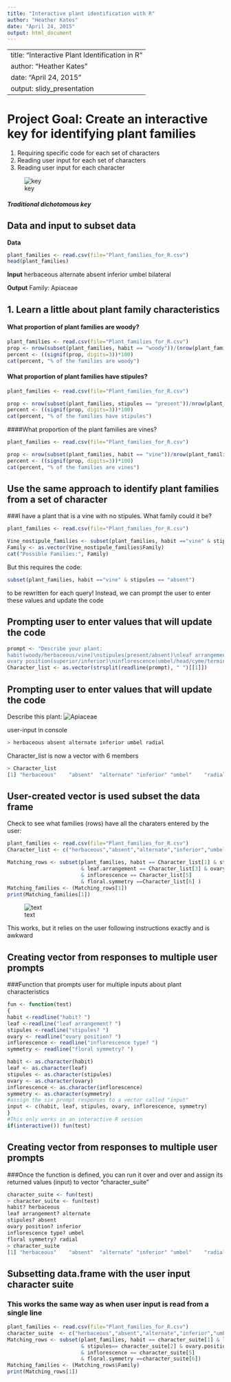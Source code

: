 ```yaml
---
title: "Interactive plant identification with R"
author: "Heather Kates"
date: "April 24, 2015"
output: html_document
---
```


---
title: "Interactive Plant Identification in R"
author: "Heather Kates"
date: "April 24, 2015"
output: slidy_presentation
---

# Project Goal: Create an interactive key for identifying plant families
1. Requiring specific code for each set of characters
2. Reading user input for each set of characters
3. Reading user input for each character 

![key](http://oregonstate.edu/dept/ldplants/images/dichot-ex1.jpg)

##### Traditional dichotomous key


## Data and input to subset data
**Data**
```r
plant_families <- read.csv(file="Plant_families_for_R.csv")
head(plant_families)
```
**Input**
herbaceous alternate absent inferior umbel bilateral  

**Output**
Family: Apiaceae
  

## 1. Learn a little about plant family characteristics

#### What proportion of plant families are woody?
```r
plant_families <- read.csv(file="Plant_families_for_R.csv")
prop <- nrow(subset(plant_families, habit == "woody"))/(nrow(plant_families))
percent <- ((signif(prop, digits=3))*100)
cat(percent, "% of the families are woody")
```
#### What proportion of plant families have stipules?
```r
plant_families <- read.csv(file="Plant_families_for_R.csv")
```
```r
prop <- nrow(subset(plant_families, stipules == "present"))/nrow(plant_families)
percent <- ((signif(prop, digits=3))*100)
cat(percent, "% of the families have stipules")
```
####What proportion of the plant families are vines?
```r
plant_families <- read.csv(file="Plant_families_for_R.csv")
```
```r
prop <- nrow(subset(plant_families, habit == "vine"))/nrow(plant_families)
percent <- ((signif(prop, digits=3))*100)
cat(percent, "% of the families are vines")
```

## Use the same approach to identify plant families from a set of character
###I have a plant that is a vine with no stipules.  What family could it be?
```r
plant_families <- read.csv(file="Plant_families_for_R.csv")
```
```r
Vine_nostipule_families <- subset(plant_families, habit =="vine" & stipules == "absent")
Family <- as.vector(Vine_nostipule_families$Family)
cat("Possible Families:", Family)
```
But this requires the code:
```r
subset(plant_families, habit =="vine" & stipules == "absent") 
```
to be rewritten for each query!
Instead, we can prompt the user to enter these values and update the code

## Prompting user to enter values that will update the code

```r
prompt <- "Describe your plant:
habit(woody/herbaceous/vine)\nstipules(present/absent)\nleaf arrangement(opposite/alternate) 
ovary position(superior/inferior)\ninflorescence(umbel/head/cyme/terminal)\nfloral symmetry(radial/zygomorphic/actinomorphic)"
Character_list <- as.vector(strsplit(readline(prompt), " ")[[1]])
```
## Prompting user to enter values that will update the code
Describe this plant:
![Apiaceae](http://www.unomaha.edu/biodiversity/NEflora_photos/Other/1390-ApiaceaeCicuta_maculata-habit2.JPG)

user-input in console
```r
> herbaceous absent alternate inferior umbel radial
```
Character_list is now a vector with 6 members
```r
> Character_list
[1] "herbaceous"    "absent"  "alternate" "inferior" "umbel"    "radial"  
```
## User-created vector is used subset the data frame
Check to see what families (rows) have all the charaters entered by the user:
```r
plant_families <- read.csv(file="Plant_families_for_R.csv")
Character_list <- c("herbaceous","absent","alternate","inferior","umbel","bilateral")
```
```r
Matching_rows <- subset(plant_families, habit == Character_list[1] & stipules == Character_list[2] 
                        & leaf.arrangement == Character_list[3] & ovary.position== Character_list[4]  
                        & inflorescence == Character_list[5]
                        & floral.symmetry ==Character_list[6] )
Matching_families <- (Matching_rows[1])
print(Matching_families[1])
```
![text](http://www.wildflowers-and-weeds.com/Plant_Families/Apiaceae_pics/Apiaceae.jpg)

This works, but it relies on the user following instructions exactly and is awkward

## Creating vector from responses to multiple user prompts
###Function that prompts user for multiple inputs about plant characteristics
```r
fun <- function(test)
{
habit <-readline("habit? ")
leaf <-readline("leaf arrangement? ")
stipules <-readline("stipules? ")
ovary <- readline("ovary position? ")
inflorescence <- readline("inflorescence type? ")
symmetry <- readline("floral symmetry? ")

habit <- as.character(habit)
leaf <- as.character(leaf)
stipules <- as.character(stipules)
ovary <- as.character(ovary)
inflorescence <- as.character(inflorescence)
symmetry <- as.character(symmetry)
#assign the six prompt responses to a vector called "input"
input <- c(habit, leaf, stipules, ovary, inflorescence, symmetry)
}
#This only works in an interactive R session
if(interactive()) fun(test)
```

## Creating vector from responses to multiple user prompts
###Once the function is defined, you can run it over and over and assign its returned values (input) to vector "character_suite"
```r
character_suite <- fun(test)
> character_suite <- fun(test)
habit? herbaceous
leaf arrangement? alternate
stipules? absent
ovary position? inferior
inflorescence type? umbel
floral symmetry? radial
> character_suite
[1] "herbaceous"    "absent"  "alternate" "inferior" "umbel"    "radial"  
```

## Subsetting data.frame with the user input character suite
### This works the same way as when user input is read from a single line
```r
plant_families <- read.csv(file="Plant_families_for_R.csv")
character_suite  <- c("herbaceous","absent","alternate","inferior","umbel","bilateral")
Matching_rows <- subset(plant_families, habit == character_suite[1] & leaf.arrangement == character_suite[3]
                        & stipules== character_suite[2] & ovary.position== character_suite[4]
                        & inflorescence == character_suite[5]
                        & floral.symmetry ==character_suite[6])
Matching_families <- (Matching_rows$Family)
print(Matching_rows[1])
```